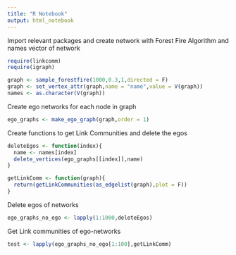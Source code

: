 ```yaml
---
title: "R Notebook"
output: html_notebook
---
```


Import relevant packages and create network with Forest Fire Algorithm and names vector of network
```r
require(linkcomm)
require(igraph)

graph <- sample_forestfire(1000,0.3,1,directed = F)
graph <- set_vertex_attr(graph,name = "name",value = V(graph))
names <- as.character(V(graph))
```

Create ego networks for each node in graph
```r
ego_graphs <- make_ego_graph(graph,order = 1)
```

Create functions to get Link Communities and delete the egos
```r
deleteEgos <- function(index){
  name <- names[index]
  delete_vertices(ego_graphs[[index]],name)
}

getLinkComm <- function(graph){
  return(getLinkCommunities(as_edgelist(graph),plot = F))
}
```

Delete egos of networks
```r
ego_graphs_no_ego <- lapply(1:1000,deleteEgos)
```

Get Link communities of ego-networks
```r
test <- lapply(ego_graphs_no_ego[1:100],getLinkComm)
```

